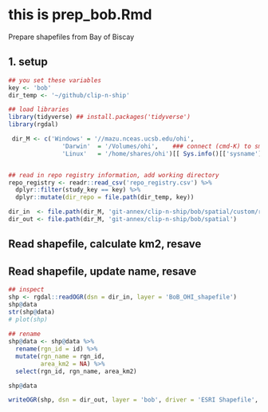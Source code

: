 # this is prep_bob.Rmd

Prepare shapefiles from Bay of Biscay

## 1. setup

```r

## you set these variables
key <- 'bob'
dir_temp <- '~/github/clip-n-ship'

## load libraries
library(tidyverse) ## install.packages('tidyverse')
library(rgdal)

 dir_M <- c('Windows' = '//mazu.nceas.ucsb.edu/ohi',
               'Darwin'  = '/Volumes/ohi',    ### connect (cmd-K) to smb://mazu/ohi
               'Linux'   = '/home/shares/ohi')[[ Sys.info()[['sysname']] ]]


## read in repo registry information, add working directory 
repo_registry <- readr::read_csv('repo_registry.csv') %>%
  dplyr::filter(study_key == key) %>%
  dplyr::mutate(dir_repo = file.path(dir_temp, key))

dir_in  <- file.path(dir_M, 'git-annex/clip-n-ship/bob/spatial/custom/raw')
dir_out <- file.path(dir_M, 'git-annex/clip-n-ship/bob/spatial')

```

## Read shapefile, calculate km2, resave

## Read shapefile, update name, resave

```r
## inspect
shp <- rgdal::readOGR(dsn = dir_in, layer = 'BoB_OHI_shapefile')
shp@data
str(shp@data)
# plot(shp)
  
## rename
shp@data <- shp@data %>%
  rename(rgn_id = id) %>%
  mutate(rgn_name = rgn_id, 
         area_km2 = NA) %>%
  select(rgn_id, rgn_name, area_km2)

shp@data

writeOGR(shp, dsn = dir_out, layer = 'bob', driver = 'ESRI Shapefile', overwrite=TRUE) 
```
